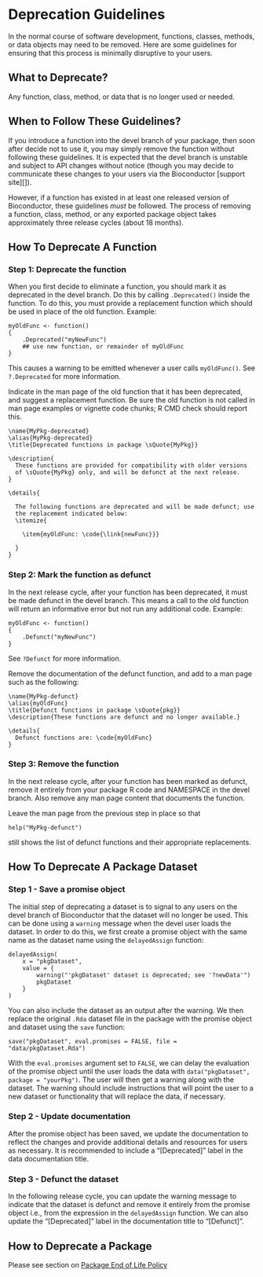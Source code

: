 # Deprecation Guidelines {#deprecation}

In the normal course of software development, functions, classes, methods, or
data objects may need to be removed. Here are some guidelines for ensuring
that this process is minimally disruptive to your users.

## What to Deprecate?

Any function, class, method, or data that is no longer used or needed.

## When to Follow These Guidelines?

If you introduce a function into the devel branch of your package,
then soon after decide not to use it, you may simply remove the function
without following these guidelines. It is expected that the devel
branch is unstable and subject to API changes without notice (though
you may decide to communicate these changes to your users via the
Bioconductor [support site][]).

However, if a function has existed in at least one released version
of Bioconductor, these guidelines _must_ be followed. The process of removing
a function, class, method, or any exported package object takes approximately
three release cycles (about 18 months).

## How To Deprecate A Function {#deprecate-function}

### Step 1: Deprecate the function

When you first decide to eliminate a function, you should mark it as
deprecated in the devel branch. Do this by calling <code>.Deprecated()</code>
inside the function. To do this, you must provide a replacement function
which should be used in place of the old function. Example:

    myOldFunc <- function()
    {
        .Deprecated("myNewFunc")
        ## use new function, or remainder of myOldFunc
    }

This causes a warning to be emitted whenever a user calls
<code>myOldFunc()</code>. See <code>?.Deprecated</code> for more information.

Indicate in the man page of the old function that it has been
deprecated, and suggest a replacement function. Be sure the old
function is not called in man page examples or vignette code chunks; R
CMD check should report this.

    \name{MyPkg-deprecated}
    \alias{MyPkg-deprecated}
    \title{Deprecated functions in package \sQuote{MyPkg}}

    \description{
      These functions are provided for compatibility with older versions
      of \sQuote{MyPkg} only, and will be defunct at the next release.
    }

    \details{

      The following functions are deprecated and will be made defunct; use
      the replacement indicated below:
      \itemize{

        \item{myOldFunc: \code{\link{newFunc}}}

      }
    }

### Step 2: Mark the function as defunct

In the next release cycle, after your function has been deprecated, it
must be made defunct in the devel branch.  This means a call to the
old function will return an informative error but not run any
additional code. Example:

    myOldFunc <- function()
    {
        .Defunct("myNewFunc")
    }

See <code>?Defunct</code> for more information.

Remove the documentation of the defunct function, and add to a man
page such as the following:

    \name{MyPkg-defunct}
    \alias{myOldFunc}
    \title{Defunct functions in package \sQuote{pkg}}
    \description{These functions are defunct and no longer available.}

    \details{
      Defunct functions are: \code{myOldFunc}
    }

### Step 3: Remove the function

In the next release cycle, after your function has been marked as defunct,
remove it entirely from your package R code and NAMESPACE in the devel
branch. Also remove any man page content that documents the function.

Leave the man page from the previous step in place so that

    help("MyPkg-defunct")

still shows the list of defunct functions and their appropriate replacements.

## How To Deprecate A Package Dataset {#deprecate-dataset}

### Step 1 - Save a promise object

The initial step of deprecating a dataset is to signal to any users on
the devel branch of Bioconductor that the dataset will no longer be used.
This can be done using a `warning` message when the devel user loads
the dataset. In order to do this, we first create a promise object with
the same name as the dataset name using the `delayedAssign` function:

    delayedAssign(
        x = "pkgDataset",
        value = {
            warning("'pkgDataset' dataset is deprecated; see '?newData'")
            pkgDataset
        }
    )

You can also include the dataset as an output after the warning.
We then replace the original `.Rda` dataset file in the package with the
promise object and dataset using the `save` function:

    save("pkgDataset", eval.promises = FALSE, file = "data/pkgDataset.Rda")

With the `eval.promises` argument set to `FALSE`, we can delay the evaluation
of the promise object until the user loads the data with
`data("pkgDataset", package = "yourPkg")`. The user will then get a warning
along with the dataset. The warning should include instructions that will point
the user to a new dataset or functionality that will replace the data, if
necessary.

### Step 2 - Update documentation

After the promise object has been saved, we update the documentation to
reflect the changes and provide additional details and resources for
users as necessary. It is recommended to include a "&#91;Deprecated&#93;" label
in the data documentation title.

### Step 3 - Defunct the dataset

In the following release cycle, you can update the warning message to indicate
that the dataset is defunct and remove it entirely from the promise object
i.e., from the expression in the `delayedAssign` function. We can also update
the "&#91;Deprecated&#93;" label in the documentation title to
"&#91;Defunct&#93;".

## How to Deprecate a Package {#deprecate-package}

Please see section on [Package End of Life Policy](#package-end-of-life-policy)
